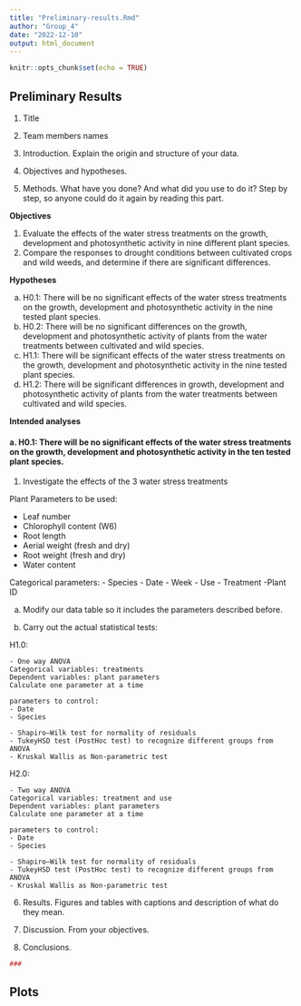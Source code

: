 ```yaml
---
title: "Preliminary-results.Rmd"
author: "Group_4"
date: "2022-12-10"
output: html_document
---
```


```r
knitr::opts_chunk$set(echo = TRUE)
```

## Preliminary Results

1. Title

2. Team members names

3. Introduction. Explain the origin and structure of your data.

4. Objectives and hypotheses.

5. Methods. What have you done? And what did you use to do it? Step by step, so anyone could do it again by reading this part.

**Objectives**

1. Evaluate the effects of the water stress treatments on the growth, development and photosynthetic activity in nine different plant species.
2. Compare the responses to drought conditions between cultivated crops and wild weeds, and determine if there are significant differences.

**Hypotheses**

a. H0.1: There will be no significant effects of the water stress treatments on the growth, development and photosynthetic activity in the nine tested plant species. 
b. H0.2: There will be no significant differences on the growth, development and photosynthetic activity of plants from the water treatments between cultivated and wild species. 
c. H1.1: There will be significant effects of the water stress treatments on the growth, development and photosynthetic activity in the nine tested plant species. 
d. H1.2: There will be significant differences in growth, development and photosynthetic activity of plants from the water treatments between cultivated and wild species.

**Intended analyses**

#### a. H0.1: There will be no significant effects of the water stress treatments on the growth, development and photosynthetic activity in the ten tested plant species.

 1. Investigate the effects of the 3 water stress treatments 
 
 Plant Parameters to be used:
 
 - Leaf number 
 - Chlorophyll content (W6)
 - Root length
 - Aerial weight (fresh and dry)
 - Root weight (fresh and dry)
 - Water content
 
 Categorical parameters:
 - Species
 - Date
 - Week 
 - Use
 - Treatment
 -Plant ID
 
  a. Modify our data table so it includes the parameters described before.
  
  b. Carry out the actual statistical tests:

H1.0:

    - One way ANOVA 
    Categorical variables: treatments
    Dependent variables: plant parameters
    Calculate one parameter at a time 
    
    parameters to control:
    - Date
    - Species
    
    - Shapiro–Wilk test for normality of residuals 
    - TukeyHSD test (PostHoc test) to recognize different groups from ANOVA
    - Kruskal Wallis as Non-parametric test

H2.0:

    - Two way ANOVA 
    Categorical variables: treatment and use
    Dependent variables: plant parameters
    Calculate one parameter at a time 
    
    parameters to control:
    - Date
    - Species
    
    - Shapiro–Wilk test for normality of residuals 
    - TukeyHSD test (PostHoc test) to recognize different groups from ANOVA
    - Kruskal Wallis as Non-parametric test    
    
6. Results. Figures and tables with captions and description of what do they mean.

7. Discussion. From your objectives.

8. Conclusions.

```r
###
```

## Plots



